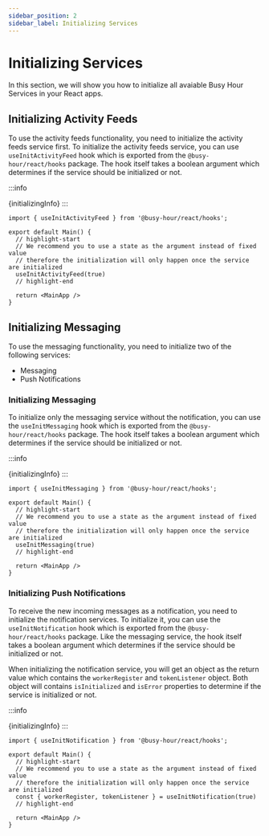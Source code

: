 ```yaml
---
sidebar_position: 2
sidebar_label: Initializing Services
---
```



# Initializing Services

In this section, we will show you how to initialize all avaiable Busy Hour Services in your React apps.

## Initializing Activity Feeds

To use the activity feeds functionality, you need to initialize the activity feeds service first. To initialize the activity feeds service, you can use `useInitActivityFeed` hook which is exported from the `@busy-hour/react/hooks` package. The hook itself takes a boolean argument which determines if the service should be initialized or not.

:::info

<span>{initializingInfo}</span>
:::

```tsx title="src/main.tsx"
import { useInitActivityFeed } from '@busy-hour/react/hooks';

export default Main() {
  // highlight-start
  // We recommend you to use a state as the argument instead of fixed value
  // therefore the initialization will only happen once the service are initialized
  useInitActivityFeed(true)
  // highlight-end

  return <MainApp />
}
```

## Initializing Messaging

To use the messaging functionality, you need to initialize two of the following services:

- Messaging
- Push Notifications

### Initializing Messaging

To initialize only the messaging service without the notification, you can use the `useInitMessaging` hook which is exported from the `@busy-hour/react/hooks` package. The hook itself takes a boolean argument which determines if the service should be initialized or not.

:::info

<span>{initializingInfo}</span>
:::

```tsx title="src/main.tsx"
import { useInitMessaging } from '@busy-hour/react/hooks';

export default Main() {
  // highlight-start
  // We recommend you to use a state as the argument instead of fixed value
  // therefore the initialization will only happen once the service are initialized
  useInitMessaging(true)
  // highlight-end

  return <MainApp />
}
```

### Initializing Push Notifications

To receive the new incoming messages as a notification, you need to initialize the notification services. To initialize it, you can use the `useInitNotification` hook which is exported from the `@busy-hour/react/hooks` package. Like the messaging service, the hook itself takes a boolean argument which determines if the service should be initialized or not.

When initializing the notification service, you will get an object as the return value which contains the `workerRegister` and `tokenListener` object. Both object will contains `isInitialized` and `isError` properties to determine if the service is initialized or not.

:::info

<span>{initializingInfo}</span>
:::

```tsx title="src/main.tsx"
import { useInitNotification } from '@busy-hour/react/hooks';

export default Main() {
  // highlight-start
  // We recommend you to use a state as the argument instead of fixed value
  // therefore the initialization will only happen once the service are initialized
  const { workerRegister, tokenListener } = useInitNotification(true)
  // highlight-end

  return <MainApp />
}
```
